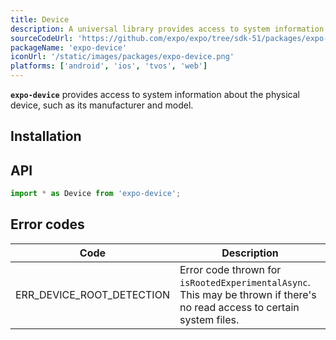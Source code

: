 ```yaml
---
title: Device
description: A universal library provides access to system information about the physical device.
sourceCodeUrl: 'https://github.com/expo/expo/tree/sdk-51/packages/expo-device'
packageName: 'expo-device'
iconUrl: '/static/images/packages/expo-device.png'
platforms: ['android', 'ios', 'tvos', 'web']
---
```



**`expo-device`** provides access to system information about the physical device, such as its manufacturer and model.

## Installation

<APIInstallSection />

## API

```js
import * as Device from 'expo-device';
```

<APISection packageName="expo-device" apiName="Device" />

## Error codes

| Code                      | Description                                                                                                              |
| ------------------------- | ------------------------------------------------------------------------------------------------------------------------ |
| ERR_DEVICE_ROOT_DETECTION | Error code thrown for `isRootedExperimentalAsync`. This may be thrown if there's no read access to certain system files. |

